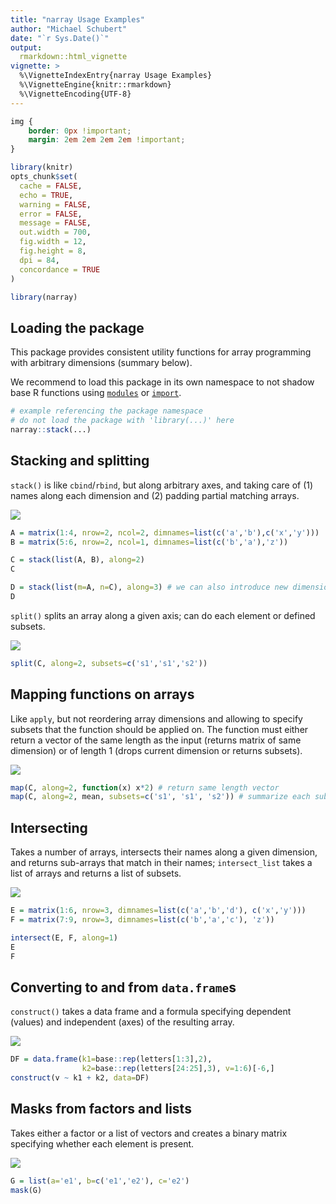 ```yaml
---
title: "narray Usage Examples"
author: "Michael Schubert"
date: "`r Sys.Date()`"
output:
  rmarkdown::html_vignette
vignette: >
  %\VignetteIndexEntry{narray Usage Examples}
  %\VignetteEngine{knitr::rmarkdown}
  %\VignetteEncoding{UTF-8}
---
```


```css
img {
    border: 0px !important;
    margin: 2em 2em 2em 2em !important;
}
```

```r
library(knitr)
opts_chunk$set(
  cache = FALSE,
  echo = TRUE,
  warning = FALSE,
  error = FALSE,
  message = FALSE,
  out.width = 700,
  fig.width = 12,
  fig.height = 8,
  dpi = 84,
  concordance = TRUE
)

library(narray)
```

Loading the package
-------------------

This package provides consistent utility functions for array programming with
arbitrary dimensions (summary below).

We recommend to load this package in its own namespace to not shadow base R
functions using [`modules`](https://github.com/klmr/modules) or
[`import`](https://github.com/smbache/import).

```r
# example referencing the package namespace
# do not load the package with 'library(...)' here
narray::stack(...)
```

Stacking and splitting
----------------------

`stack()` is like `cbind`/`rbind`, but along arbitrary axes, and taking care of (1) names 
along each dimension and (2) padding partial matching arrays.

![](stack.png)

```r
A = matrix(1:4, nrow=2, ncol=2, dimnames=list(c('a','b'),c('x','y')))
B = matrix(5:6, nrow=2, ncol=1, dimnames=list(c('b','a'),'z'))

C = stack(list(A, B), along=2)
C

D = stack(list(m=A, n=C), along=3) # we can also introduce new dimensions
D
```

`split()` splits an array along a given axis; can do each element or defined subsets.

![](split.png)

```r
split(C, along=2, subsets=c('s1','s1','s2'))
```

Mapping functions on arrays
---------------------------

Like `apply`, but not reordering array dimensions and allowing to specify 
subsets that the function should be applied on. The function must either return
a vector of the same length as the input (returns matrix of same dimension) or
of length 1 (drops current dimension or returns subsets).

![](map.png)

```r
map(C, along=2, function(x) x*2) # return same length vector
map(C, along=2, mean, subsets=c('s1', 's1', 's2')) # summarize each subset to scalar
```

Intersecting
------------

Takes a number of arrays, intersects their names along a given dimension,
and returns sub-arrays that match in their names; `intersect_list` takes 
a list of arrays and returns a list of subsets.

![](intersect.png)

```r
E = matrix(1:6, nrow=3, dimnames=list(c('a','b','d'), c('x','y')))
F = matrix(7:9, nrow=3, dimnames=list(c('b','a','c'), 'z'))

intersect(E, F, along=1)
E
F
```

Converting to and from `data.frame`s
------------------------------------

`construct()` takes a data frame and a formula specifying dependent (values) and independent
(axes) of the resulting array.

![](construct.png)

```r
DF = data.frame(k1=base::rep(letters[1:3],2),
                k2=base::rep(letters[24:25],3), v=1:6)[-6,]
construct(v ~ k1 + k2, data=DF)
```

Masks from factors and lists
----------------------------

Takes either a factor or a list of vectors and creates a binary matrix 
specifying whether each element is present.

![](mask.png)

```r
G = list(a='e1', b=c('e1','e2'), c='e2')
mask(G)
```
